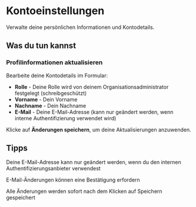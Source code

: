 # Kontoeinstellungen

Verwalte deine persönlichen Informationen und Kontodetails.

## Was du tun kannst

### Profilinformationen aktualisieren
Bearbeite deine Kontodetails im Formular:
- **Rolle** - Deine Rolle wird von deinem Organisationsadministrator festgelegt (schreibgeschützt)
- **Vorname** - Dein Vorname
- **Nachname** - Dein Nachname
- **E-Mail** - Deine E-Mail-Adresse (kann nur geändert werden, wenn interne Authentifizierung verwendet wird)

Klicke auf **Änderungen speichern**, um deine Aktualisierungen anzuwenden.

## Tipps

<Tip>Deine E-Mail-Adresse kann nur geändert werden, wenn du den internen Authentifizierungsanbieter verwendest</Tip>

<Tip>E-Mail-Änderungen können eine Bestätigung erfordern</Tip>

<Tip>Alle Änderungen werden sofort nach dem Klicken auf Speichern gespeichert</Tip>